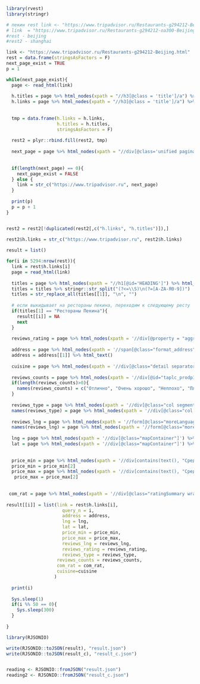 
```r
library(rvest)
library(stringr)
```

```r

# пекин rest link <- "https://www.tripadvisor.ru/Restaurants-g294212-Beijing.html"
# link  = "https://www.tripadvisor.ru/Restaurants-g294212-oa300-Beijing.html"
#rest - beijing
#rest2 - shanghai

link <- "https://www.tripadvisor.ru/Restaurants-g294212-Beijing.html"
rest = data.frame(stringsAsFactors = F)
next_page_exist = TRUE
p = 1

while(next_page_exist){
  page <- read_html(link)
  
  h.titles = page %>% html_nodes(xpath = "//h3[@class = 'title']/a") %>% html_text()
  h.links = page %>% html_nodes(xpath = "//h3[@class = 'title']/a") %>% html_attr("href")
  
  
  tmp = data.frame(h.links = h.links,
                   h.titles = h.titles,
                   stringsAsFactors = F)
  
  rest2 = plyr::rbind.fill(rest2, tmp)
  
  next_page = page %>% html_nodes(xpath = "//div[@class='unified pagination js_pageLinks']/a[@class='nav next rndBtn ui_button primary taLnk']") %>% html_attr("href")
  
  
  if(length(next_page) == 0){
    next_page_exist = FALSE
  } else {
    link = str_c("https://www.tripadvisor.ru", next_page)
  }
  
  print(p)
  p = p + 1
}


rest2 = rest2[!duplicated(rest2[,c("h.links", "h.titles")]),]
 
rest2$h.links = str_c("https://www.tripadvisor.ru", rest2$h.links)

```

```r
result = list()

for(i in 5294:nrow(rest)){
  link = rest$h.links[i]
  page = read_html(link)
  
  titles = page %>% html_nodes(xpath = "//h1[@id='HEADING']") %>% html_text() 
  titles = titles %>% stringr::str_split("(?<=\\S)\n(?=[A-ZА-Я0-9])")
  titles = str_replace_all(titles[[1]], "\n", "")
  
  # если выкидывает на рестораны пекина, переходим к следующему ресту
  if(titles[1] == "Рестораны Пекина"){
    result[[i]] = NA
    next
  }
  
  reviews_rating = page %>% html_nodes(xpath = '//div[@property = "aggregateRating"]//img') %>% html_attr("content") %>% str_replace(",", ".")
  
  address = page %>% html_nodes(xpath = '//span[@class="format_address"]')
  address = address[[1]] %>% html_text()
  
  cuisine = page %>% html_nodes(xpath = '//div[@class="detail separator"]') %>% html_text() 
  
  reviews_counts = page %>% html_nodes(xpath = '//div[@id="taplc_prodp13n_hr_sur_review_filter_controls_0"]//div[@id="ratingFilter"]//label/span[2]') %>% html_text() %>% str_replace("\\n", "")
  if(length(reviews_counts)>0){
    names(reviews_counts) = c("Отлично", "Очень хорошо", "Неплохо", "Плохо", "Ужасно")
  }
    
  reviews_type = page %>% html_nodes(xpath = '//div[@class="col segment extraWidth"]//label') %>% html_text() %>% str_extract("[0-9]+")
  names(reviews_type) = page %>% html_nodes(xpath = '//div[@class="col segment extraWidth"]//label') %>% html_text() %>% str_extract(".*(?= \\()")
  
  reviews_lng = page %>% html_nodes(xpath = '//form[@class="moreLanguagesOverlay"]//label') %>% html_text() %>% str_extract("[0-9]+")
  names(reviews_lng) = page %>% html_nodes(xpath = '//form[@class="moreLanguagesOverlay"]//label') %>% html_text() %>% str_replace_all("\\\n", "~") %>% str_extract(".*(?=\\~\\()")
  
  lng = page %>% html_nodes(xpath = '//div[@class="mapContainer"]') %>% html_attr("data-lng")
  lat = page %>% html_nodes(xpath = '//div[@class="mapContainer"]') %>% html_attr("data-lat")
  
 
  price_min = page %>% html_nodes(xpath = '//div[contains(text(), "Средние цены")]/following-sibling::node()') %>% html_text() %>% str_extract("(?<=\\\n).*(?=\\u20bd)") %>% str_replace("\\u20bd", "") %>% str_replace_all("\\s", "")
  price_min = price_min[2]
  price_max = page %>% html_nodes(xpath = '//div[contains(text(), "Средние цены")]/following-sibling::node()') %>% html_text() %>% str_extract("(?<=\\-\\\n).*(?=\\u20bd)") %>% str_replace("\\u20bd", "") %>% str_replace_all("\\s", "") 
   price_max = price_max[2]
   
  
 com_rat = page %>% html_nodes(xpath = '//div[@class="ratingSummary wrap"]//span[@class="rate sprite-rating_s rating_s"]//img') %>% html_attr("alt") %>% str_extract(".*(?= из 5 кружков)")
 
result[[i]] = list(link = rest$h.links[i],
                     query_n = i,
                     address = address,
                     lng = lng,
                     lat = lat,
                     price_min = price_min,
                     price_max = price_max,
                     reviews_lng = reviews_lng,
                     reviews_rating = reviews_rating,
                     reviews_type = reviews_type,
                   reviews_counts = reviews_counts,
                   com_rat = com_rat,
                   cuisine=cuisine
                  )
  
  print(i)
  
  Sys.sleep(1)
  if(i %% 50 == 0){
    Sys.sleep(300)
  }
  
}

```

```r
library(RJSONIO)

write(RJSONIO::toJSON(result), "result.json")
write(RJSONIO::toJSON(result_c), "result_c.json")


reading <- RJSONIO::fromJSON("result.json")
reading2 <- RJSONIO::fromJSON("result_c.json")

```
